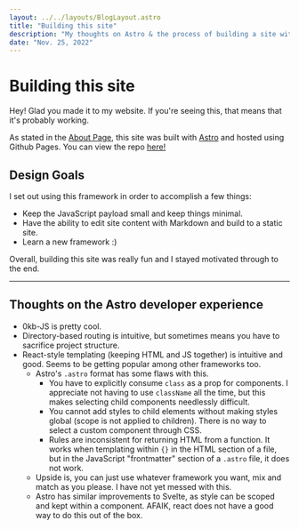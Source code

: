 ```yaml
---
layout: ../../layouts/BlogLayout.astro
title: "Building this site"
description: "My thoughts on Astro & the process of building a site with it."
date: "Nov. 25, 2022"
---
```



# Building this site

Hey! Glad you made it to my website. If you're seeing this, that means that it's probably working.

As stated in the [About Page](/about), this site was built with <Icon name="vscode-icons:file-type-astro"/>[Astro](https://astro.build/) and hosted using Github Pages.
You can view the repo [here!](https://github.com/joshburer/astro-site)

## Design Goals

I set out using this framework in order to accomplish a few things:

- Keep the JavaScript payload small and keep things minimal.
- Have the ability to edit site content with Markdown and build to a static site.
- Learn a new framework :)

Overall, building this site was really fun and I stayed motivated through to the end.

---

## Thoughts on the Astro developer experience

- 0kb-JS is pretty cool.
- Directory-based routing is intuitive, but sometimes means you have to sacrifice project structure.
- React-style templating (keeping HTML and JS together) is intuitive and good. Seems to be getting popular among other frameworks too.
  - Astro's `.astro` format has some flaws with this.
    - You have to explicitly consume `class` as a prop for components. I appreciate not having to use `className` all the time, but this makes selecting child components needlessly difficult.
    - You cannot add styles to child elements without making styles global (scope is not applied to children). There is no way to select a custom component through CSS.
    - Rules are inconsistent for returning HTML from a function. It works when templating within `{}` in the HTML section of a file, but in the JavaScript "frontmatter" section of a `.astro` file, it does not work.
  - Upside is, you can just use whatever framework you want, mix and match as you please. I have not yet messed with this.
  - Astro has similar improvements to Svelte, as style can be scoped and kept within a component. AFAIK, react does not have a good way to do this out of the box.
